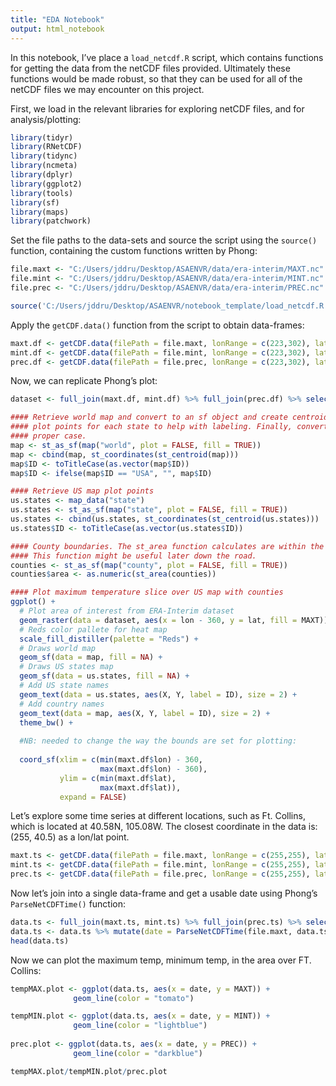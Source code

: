---
title: "EDA Notebook"
output: html_notebook
---

In this notebook, I've place a `load_netcdf.R` script, which contains functions for getting the data from the netCDF files provided. Ultimately these functions would be made robust, so that they can be used for all of the netCDF files we may encounter on this project.

First, we load in the relevant libraries for exploring netCDF files, and for analysis/plotting:

```{r, warning = F}
library(tidyr)
library(RNetCDF)
library(tidync)
library(ncmeta)
library(dplyr)
library(ggplot2)
library(tools)
library(sf)
library(maps)
library(patchwork)
```

Set the file paths to the data-sets and source the script using the `source()` function, containing the custom functions written by Phong:

```{r}
file.maxt <- "C:/Users/jddru/Desktop/ASAENVR/data/era-interim/MAXT.nc" # Maximum temperature
file.mint <- "C:/Users/jddru/Desktop/ASAENVR/data/era-interim/MINT.nc" # Minimum temperature
file.prec <- "C:/Users/jddru/Desktop/ASAENVR/data/era-interim/PREC.nc" # Precipitation

source('C:/Users/jddru/Desktop/ASAENVR/notebook_template/load_netcdf.R')
```


Apply the `getCDF.data()` function from the script to obtain data-frames: 

```{r}
maxt.df <- getCDF.data(filePath = file.maxt, lonRange = c(223,302), latRange = c(17,56), timeRange = c(0,0))
mint.df <- getCDF.data(filePath = file.mint, lonRange = c(223,302), latRange = c(17,56), timeRange = c(0,0))
prec.df <- getCDF.data(filePath = file.prec, lonRange = c(223,302), latRange = c(17,56), timeRange = c(0,0))
```


Now, we can replicate Phong's plot:

```{r}
dataset <- full_join(maxt.df, mint.df) %>% full_join(prec.df) %>% select(MINT, MAXT, PREC, lon, lat, time) 

#### Retrieve world map and convert to an sf object and create centroid
#### plot points for each state to help with labeling. Finally, convert state to
#### proper case.
map <- st_as_sf(map("world", plot = FALSE, fill = TRUE))
map <- cbind(map, st_coordinates(st_centroid(map)))
map$ID <- toTitleCase(as.vector(map$ID))
map$ID <- ifelse(map$ID == "USA", "", map$ID)

#### Retrieve US map plot points 
us.states <- map_data("state")
us.states <- st_as_sf(map("state", plot = FALSE, fill = TRUE))
us.states <- cbind(us.states, st_coordinates(st_centroid(us.states)))
us.states$ID <- toTitleCase(as.vector(us.states$ID))

#### County boundaries. The st_area function calculates are within the polygon.
#### This function might be useful later down the road.
counties <- st_as_sf(map("county", plot = FALSE, fill = TRUE))
counties$area <- as.numeric(st_area(counties))

#### Plot maximum temperature slice over US map with counties
ggplot() +
  # Plot area of interest from ERA-Interim dataset 
  geom_raster(data = dataset, aes(x = lon - 360, y = lat, fill = MAXT)) +
  # Reds color pallete for heat map
  scale_fill_distiller(palette = "Reds") +
  # Draws world map
  geom_sf(data = map, fill = NA) +
  # Draws US states map
  geom_sf(data = us.states, fill = NA) +
  # Add US state names
  geom_text(data = us.states, aes(X, Y, label = ID), size = 2) +
  # Add country names
  geom_text(data = map, aes(X, Y, label = ID), size = 2) + 
  theme_bw() +
  
  #NB: needed to change the way the bounds are set for plotting:
  
  coord_sf(xlim = c(min(maxt.df$lon) - 360, 
                    max(maxt.df$lon) - 360), 
           ylim = c(min(maxt.df$lat), 
                    max(maxt.df$lat)), 
           expand = FALSE) 
```

Let's explore some time series at different locations, such as Ft. Collins, which is located at 40.58N, 105.08W. The closest coordinate in the data is: (255, 40.5) as a lon/lat point. 

```{r}
maxt.ts <- getCDF.data(filePath = file.maxt, lonRange = c(255,255), latRange = c(40.5,40.5), timeRange = c(0,14245))
mint.ts <- getCDF.data(filePath = file.mint, lonRange = c(255,255), latRange = c(40.5,40.5), timeRange = c(0,14245))
prec.ts <- getCDF.data(filePath = file.prec, lonRange = c(255,255), latRange = c(40.5,40.5), timeRange = c(0,14245))
```

Now let's join into a single data-frame and get a usable date using Phong's `ParseNetCDFTime()` function:

```{r}
data.ts <- full_join(maxt.ts, mint.ts) %>% full_join(prec.ts) %>% select(MINT, MAXT, PREC, lon, lat, time)
data.ts <- data.ts %>% mutate(date = ParseNetCDFTime(file.maxt, data.ts))
head(data.ts)
```

Now we can plot the maximum temp, minimum temp, in the area over FT. Collins:

```{r, warning = F}
tempMAX.plot <- ggplot(data.ts, aes(x = date, y = MAXT)) +
              geom_line(color = "tomato")

tempMIN.plot <- ggplot(data.ts, aes(x = date, y = MINT)) +
              geom_line(color = "lightblue")
  
prec.plot <- ggplot(data.ts, aes(x = date, y = PREC)) +
              geom_line(color = "darkblue")

tempMAX.plot/tempMIN.plot/prec.plot
```













